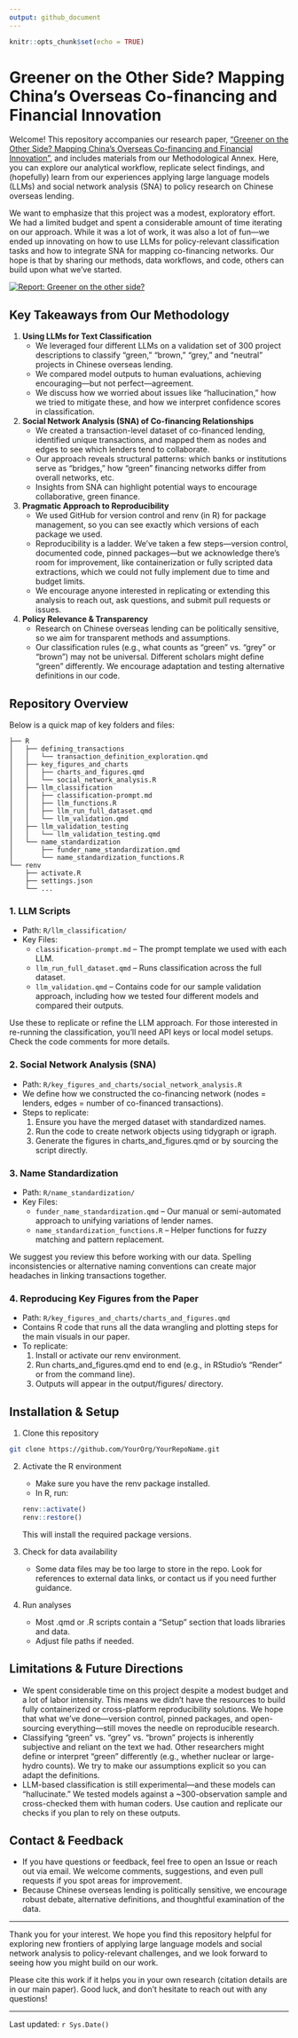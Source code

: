 ```yaml
---
output: github_document
---
```


```r
knitr::opts_chunk$set(echo = TRUE)
```

# Greener on the Other Side? Mapping China's Overseas Co-financing and Financial Innovation

Welcome! This repository accompanies our research paper, ["Greener on the Other Side? Mapping China's Overseas Co-financing and Financial Innovation"](https://odi.org/en/publications/greener-on-the-other-side-mapping-chinas-overseas-co-financing-and-financial-innovation/), and includes materials from our Methodological Annex. Here, you can explore our analytical workflow, replicate select findings, and (hopefully) learn from our experiences applying large language models (LLMs) and social network analysis (SNA) to policy research on Chinese overseas lending.

We want to emphasize that this project was a modest, exploratory effort. We had a limited budget and spent a considerable amount of time iterating on our approach. While it was a lot of work, it was also a lot of fun—we ended up innovating on how to use LLMs for policy-relevant classification tasks and how to integrate SNA for mapping co-financing networks. Our hope is that by sharing our methods, data workflows, and code, others can build upon what we've started.

[![Report: Greener on the other side?](report_cover.png)](https://odi.org/en/publications/greener-on-the-other-side-mapping-chinas-overseas-co-financing-and-financial-innovation/)

## Key Takeaways from Our Methodology

1.  **Using LLMs for Text Classification**
    -   We leveraged four different LLMs on a validation set of 300 project descriptions to classify "green," "brown," "grey," and "neutral" projects in Chinese overseas lending.
    -   We compared model outputs to human evaluations, achieving encouraging—but not perfect—agreement.
    -   We discuss how we worried about issues like "hallucination," how we tried to mitigate these, and how we interpret confidence scores in classification.
2.  **Social Network Analysis (SNA) of Co-financing Relationships**
    -   We created a transaction-level dataset of co-financed lending, identified unique transactions, and mapped them as nodes and edges to see which lenders tend to collaborate.
    -   Our approach reveals structural patterns: which banks or institutions serve as "bridges," how "green" financing networks differ from overall networks, etc.
    -   Insights from SNA can highlight potential ways to encourage collaborative, green finance.
3.  **Pragmatic Approach to Reproducibility**
    -   We used GitHub for version control and renv (in R) for package management, so you can see exactly which versions of each package we used.
    -   Reproducibility is a ladder. We've taken a few steps—version control, documented code, pinned packages—but we acknowledge there's room for improvement, like containerization or fully scripted data extractions, which we could not fully implement due to time and budget limits.
    -   We encourage anyone interested in replicating or extending this analysis to reach out, ask questions, and submit pull requests or issues.
4.  **Policy Relevance & Transparency**
    -   Research on Chinese overseas lending can be politically sensitive, so we aim for transparent methods and assumptions.
    -   Our classification rules (e.g., what counts as "green" vs. "grey" or "brown") may not be universal. Different scholars might define "green" differently. We encourage adaptation and testing alternative definitions in our code.

## Repository Overview

Below is a quick map of key folders and files:

```         
├── R
│   ├── defining_transactions
│   │   └── transaction_definition_exploration.qmd
│   ├── key_figures_and_charts
│   │   ├── charts_and_figures.qmd
│   │   └── social_network_analysis.R
│   ├── llm_classification
│   │   ├── classification-prompt.md
│   │   ├── llm_functions.R
│   │   ├── llm_run_full_dataset.qmd
│   │   └── llm_validation.qmd
│   ├── llm_validation_testing
│   │   └── llm_validation_testing.qmd
│   └── name_standardization
│       ├── funder_name_standardization.qmd
│       └── name_standardization_functions.R
└── renv
    ├── activate.R
    ├── settings.json
    └── ...
```

### 1. LLM Scripts

-   Path: `R/llm_classification/`
-   Key Files:
    -   `classification-prompt.md` – The prompt template we used with each LLM.
    -   `llm_run_full_dataset.qmd` – Runs classification across the full dataset.
    -   `llm_validation.qmd` – Contains code for our sample validation approach, including how we tested four different models and compared their outputs.

Use these to replicate or refine the LLM approach. For those interested in re-running the classification, you'll need API keys or local model setups. Check the code comments for more details.

### 2. Social Network Analysis (SNA)

-   Path: `R/key_figures_and_charts/social_network_analysis.R`
-   We define how we constructed the co-financing network (nodes = lenders, edges = number of co-financed transactions).
-   Steps to replicate:
    1.  Ensure you have the merged dataset with standardized names.
    2.  Run the code to create network objects using tidygraph or igraph.
    3.  Generate the figures in charts_and_figures.qmd or by sourcing the script directly.

### 3. Name Standardization

-   Path: `R/name_standardization/`
-   Key Files:
    -   `funder_name_standardization.qmd` – Our manual or semi-automated approach to unifying variations of lender names.
    -   `name_standardization_functions.R` – Helper functions for fuzzy matching and pattern replacement.

We suggest you review this before working with our data. Spelling inconsistencies or alternative naming conventions can create major headaches in linking transactions together.

### 4. Reproducing Key Figures from the Paper

-   Path: `R/key_figures_and_charts/charts_and_figures.qmd`
-   Contains R code that runs all the data wrangling and plotting steps for the main visuals in our paper.
-   To replicate:
    1.  Install or activate our renv environment.
    2.  Run charts_and_figures.qmd end to end (e.g., in RStudio's "Render" or from the command line).
    3.  Outputs will appear in the output/figures/ directory.

## Installation & Setup

1.  Clone this repository

``` bash
git clone https://github.com/YourOrg/YourRepoName.git
```

2.  Activate the R environment

    -   Make sure you have the renv package installed.
    -   In R, run:

    ``` r
    renv::activate()
    renv::restore()
    ```

    This will install the required package versions.

3.  Check for data availability

    -   Some data files may be too large to store in the repo. Look for references to external data links, or contact us if you need further guidance.

4.  Run analyses

    -   Most .qmd or .R scripts contain a "Setup" section that loads libraries and data.
    -   Adjust file paths if needed.

## Limitations & Future Directions

-   We spent considerable time on this project despite a modest budget and a lot of labor intensity. This means we didn't have the resources to build fully containerized or cross-platform reproducibility solutions. We hope that what we've done—version control, pinned packages, and open-sourcing everything—still moves the needle on reproducible research.
-   Classifying "green" vs. "grey" vs. "brown" projects is inherently subjective and reliant on the text we had. Other researchers might define or interpret "green" differently (e.g., whether nuclear or large-hydro counts). We try to make our assumptions explicit so you can adapt the definitions.
-   LLM-based classification is still experimental—and these models can "hallucinate." We tested models against a \~300-observation sample and cross-checked them with human coders. Use caution and replicate our checks if you plan to rely on these outputs.

## Contact & Feedback

-   If you have questions or feedback, feel free to open an Issue or reach out via email. We welcome comments, suggestions, and even pull requests if you spot areas for improvement.
-   Because Chinese overseas lending is politically sensitive, we encourage robust debate, alternative definitions, and thoughtful examination of the data.

------------------------------------------------------------------------

Thank you for your interest. We hope you find this repository helpful for exploring new frontiers of applying large language models and social network analysis to policy-relevant challenges, and we look forward to seeing how you might build on our work.

Please cite this work if it helps you in your own research (citation details are in our main paper). Good luck, and don't hesitate to reach out with any questions!

------------------------------------------------------------------------

Last updated: `r Sys.Date()`
